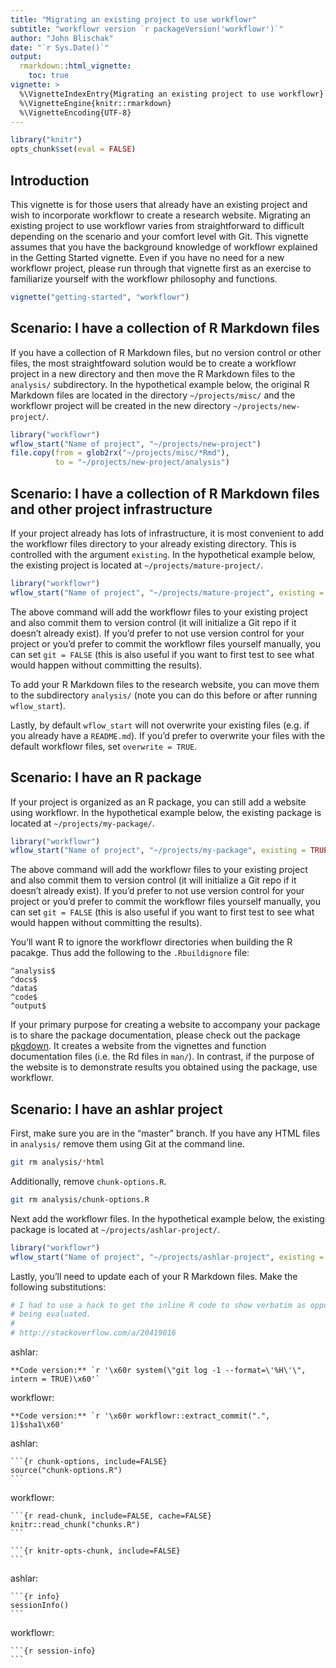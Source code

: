 ```yaml
---
title: "Migrating an existing project to use workflowr"
subtitle: "workflowr version `r packageVersion('workflowr')`"
author: "John Blischak"
date: "`r Sys.Date()`"
output:
  rmarkdown::html_vignette:
    toc: true
vignette: >
  %\VignetteIndexEntry{Migrating an existing project to use workflowr}
  %\VignetteEngine{knitr::rmarkdown}
  %\VignetteEncoding{UTF-8}
---
```


```r
library("knitr")
opts_chunk$set(eval = FALSE)
```

## Introduction

This vignette is for those users that already have an existing project and wish 
to incorporate workflowr to create a research website. Migrating an existing 
project to use workflowr varies from straightforward to difficult depending on 
the scenario and your comfort level with Git. This vignette assumes that you
have the background knowledge of workflowr explained in the Getting Started
vignette. Even if you have no need for a new workflowr project, please run
through that vignette first as an exercise to familiarize yourself with the
workflowr philosophy and functions.

```r
vignette("getting-started", "workflowr")
```

## Scenario: I have a collection of R Markdown files

If you have a collection of R Markdown files, but no version control or other 
files, the most straightfoward solution would be to create a workflowr project 
in a new directory and then move the R Markdown files to the `analysis/` 
subdirectory. In the hypothetical example below, the original R Markdown files 
are located in the directory `~/projects/misc/` and the workflowr project will
be created in the new directory `~/projects/new-project/`.

```r
library("workflowr")
wflow_start("Name of project", "~/projects/new-project")
file.copy(from = glob2rx("~/projects/misc/*Rmd"),
          to = "~/projects/new-project/analysis")
```

## Scenario: I have a collection of R Markdown files and other project infrastructure

If your project already has lots of infrastructure, it is most convenient to add
the workflowr files directory to your already existing directory. This is
controlled with the argument `existing`. In the hypothetical example below, the
existing project is located at `~/projects/mature-project/`.

```r
library("workflowr")
wflow_start("Name of project", "~/projects/mature-project", existing = TRUE)
```

The above command will add the workflowr files to your existing project and also
commit them to version control (it will initialize a Git repo if it doesn't 
already exist). If you'd prefer to not use version control for your project or
you'd prefer to commit the workflowr files yourself manually, you can set `git =
FALSE` (this is also useful if you want to first test to see what would happen
without committing the results).

To add your R Markdown files to the research website, you can move them to the 
subdirectory `analysis/` (note you can do this before or after running 
`wflow_start`).

Lastly, by default `wflow_start` will not overwrite your existing files (e.g. if
you already have a `README.md`). If you'd prefer to overwrite your files with
the default workflowr files, set `overwrite = TRUE`.

## Scenario: I have an R package

If your project is organized as an R package, you can still add a website using
workflowr. In the hypothetical example below, the
existing package is located at `~/projects/my-package/`.

```r
library("workflowr")
wflow_start("Name of project", "~/projects/my-package", existing = TRUE)
```

The above command will add the workflowr files to your existing project and also
commit them to version control (it will initialize a Git repo if it doesn't 
already exist). If you'd prefer to not use version control for your project or
you'd prefer to commit the workflowr files yourself manually, you can set `git =
FALSE` (this is also useful if you want to first test to see what would happen
without committing the results).

You'll want R to ignore the workflowr directories when building the R pacakge.
Thus add the following to the `.Rbuildignore` file:

```
^analysis$
^docs$
^data$
^code$
^output$
```

If your primary purpose for creating a website to accompany your package is to 
share the package documentation, please check out the package [pkgdown][]. It 
creates a website from the vignettes and function documentation files (i.e. the 
Rd files in `man/`). In contrast, if the purpose of the website is to
demonstrate results you obtained using the package, use workflowr.

[pkgdown]: https://github.com/hadley/pkgdown

## Scenario: I have an ashlar project

First, make sure you are in the "master" branch. If you have any HTML files in
`analysis/` remove them using Git at the command line.

```bash
git rm analysis/*html
```

Additionally, remove `chunk-options.R`.

```bash
git rm analysis/chunk-options.R
```

Next add the workflowr files. In the hypothetical example below, the existing
package is located at `~/projects/ashlar-project/`.

```r
library("workflowr")
wflow_start("Name of project", "~/projects/ashlar-project", existing = TRUE)
```

Lastly, you'll need to update each of your R Markdown files. Make the following substitutions:

```r
# I had to use a hack to get the inline R code to show verbatim as opposed to
# being evaluated.
#
# http://stackoverflow.com/a/20419016
```

ashlar:

```
**Code version:** `r '\x60r system(\"git log -1 --format=\'%H\'\", intern = TRUE)\x60'`
```

workflowr:

```
**Code version:** `r '\x60r workflowr::extract_commit(".", 1)$sha1\x60'
```

ashlar:

<pre><code>```{r chunk-options, include=FALSE}
source("chunk-options.R")
```</code></pre>

workflowr:

<pre><code>```{r read-chunk, include=FALSE, cache=FALSE}
knitr::read_chunk("chunks.R")
```</code></pre>

<pre><code>```{r knitr-opts-chunk, include=FALSE}
```</code></pre>


ashlar:

<pre><code>```{r info}
sessionInfo()
```</code></pre>

workflowr:

<pre><code>```{r session-info}
```</code></pre>

